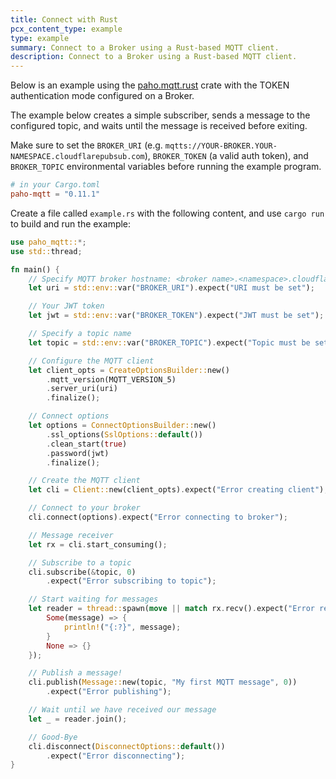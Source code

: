 ```yaml
---
title: Connect with Rust
pcx_content_type: example
type: example
summary: Connect to a Broker using a Rust-based MQTT client.
description: Connect to a Broker using a Rust-based MQTT client.
---
```


Below is an example using the [paho.mqtt.rust](https://github.com/eclipse/paho.mqtt.rust) crate with the TOKEN authentication mode configured on a Broker.

The example below creates a simple subscriber, sends a message to the configured topic, and waits until the message is received before exiting.

Make sure to set the `BROKER_URI` (e.g. `mqtts://YOUR-BROKER.YOUR-NAMESPACE.cloudflarepubsub.com`), `BROKER_TOKEN` (a valid auth token), and `BROKER_TOPIC` environmental variables before running the example program.


<WranglerConfig>

```toml
# in your Cargo.toml
paho-mqtt = "0.11.1"
```

</WranglerConfig>

Create a file called `example.rs` with the following content, and use `cargo run` to build and run the example:

```rust
use paho_mqtt::*;
use std::thread;

fn main() {
    // Specify MQTT broker hostname: <broker name>.<namespace>.cloudflarepubsub.com
    let uri = std::env::var("BROKER_URI").expect("URI must be set");

    // Your JWT token
    let jwt = std::env::var("BROKER_TOKEN").expect("JWT must be set");

    // Specify a topic name
    let topic = std::env::var("BROKER_TOPIC").expect("Topic must be set");

    // Configure the MQTT client
    let client_opts = CreateOptionsBuilder::new()
        .mqtt_version(MQTT_VERSION_5)
        .server_uri(uri)
        .finalize();

    // Connect options
    let options = ConnectOptionsBuilder::new()
        .ssl_options(SslOptions::default())
        .clean_start(true)
        .password(jwt)
        .finalize();

    // Create the MQTT client
    let cli = Client::new(client_opts).expect("Error creating client");

    // Connect to your broker
    cli.connect(options).expect("Error connecting to broker");

    // Message receiver
    let rx = cli.start_consuming();

    // Subscribe to a topic
    cli.subscribe(&topic, 0)
        .expect("Error subscribing to topic");

    // Start waiting for messages
    let reader = thread::spawn(move || match rx.recv().expect("Error receiving message") {
        Some(message) => {
            println!("{:?}", message);
        }
        None => {}
    });

    // Publish a message!
    cli.publish(Message::new(topic, "My first MQTT message", 0))
        .expect("Error publishing");

    // Wait until we have received our message
    let _ = reader.join();

    // Good-Bye
    cli.disconnect(DisconnectOptions::default())
        .expect("Error disconnecting");
}
```
